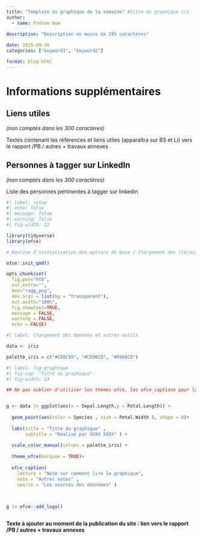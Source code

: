 ```yaml
---
title: "Template du graphique de la semaine" #titre du graphique ici
author:
  - name: Prénom Nom
  
description: "Description en moins de 295 caractères"

date: 2025-09-30
categories: ["keyword1", "keyword2"] 

format: blog-html
---
```


# Informations supplémentaires

## Liens utiles 

*(non comptés dans les 300 caractères)*

Textes contenant les références et liens utiles (apparaîtra sur BS et Li) vers le rapport /PB / autres + travaux annexes

## Personnes à tagger sur LinkedIn

*(non comptés dans les 300 caractères)*

Liste des personnes pertinentes à tagger sur linkedin



```r
#| label: setup
#| echo: false
#| message: false
#| warning: false
#| fig-width: 12

library(tidyverse)
library(ofce)

# Routine d'initialisation des options de base / Chargement des librairies usuelles

ofce::init_qmd()

opts_chunk$set(
  fig.pos="htb",
  out.extra="",
  dev="ragg_png",
  dev.args = list(bg = "transparent"),
  out.width="100%",
  fig.showtext=TRUE,
  message = FALSE,
  warning = FALSE,
  echo = FALSE)

```


```r
#| label: Chargement des données et autres outils

data <- iris

palette_iris = c("#CD8C95", "#CD96CD", "#8968CD")

```



```r
#| label: fig-graphique
#| fig-cap: "Titre du graphique"
#| fig-width: 13

## Ne pas oublier d'utiliser les themes ofce, les ofce_captions pour la note de lecture 


g <- data |> ggplot(aes(x = Sepal.Length,y = Petal.Length)) +
  
  geom_point(aes(color = Species , size = Petal.Width ), shape = 8)+
  
  labs(title = "Titre du graphique" , 
       subtitle = "Réalisé par XXXX XXXX" ) +
  
  scale_color_manual(values = palette_iris) +
  
  theme_ofce(marquee = TRUE)+
  
  ofce_caption(
    lecture = "Note sur comment lire le graphique",
    note = "Autres notes" ,
    source = "Les sources des donnéees" ) 
  
  

g |> ofce::add_logo()



```




**Texte à ajouter au moment de la publication du site : lien vers le rapport /PB / autres + travaux annexes**
